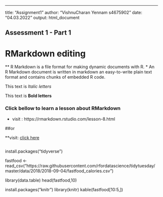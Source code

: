 ---
title: "Assignment1"
author: "VishnuCharan Yennam s4675902"
date: "04.03.2022"
output: html_document

## Assessment 1 - Part 1 


# RMarkdown editing 

** R Markdown is a file format for making dynamic documents with R. 
* An R Markdown document is written in markdown an easy-to-write plain text format and contains chunks of embedded R code.

This text is *Italic letters* 

This text is **Bold letters **

### Click bellow to learn a lesson about RMarkdown

* visit : https://rmarkdown.rstudio.com/lesson-8.html 

##or 

**visit: [click here](https://rmarkdown.rstudio.com/lesson-8.html )


```r
```

install.packages("tidyverse")

fastfood <- read_csv("https://raw.githubusercontent.com/rfordatascience/tidytuesday/master/data/2018/2018-09-04/fastfood_calories.csv")

library(data.table)
head(fastfood,10)


install.packages("knitr")
library(knitr)
kable(fastfood[10:5,])



